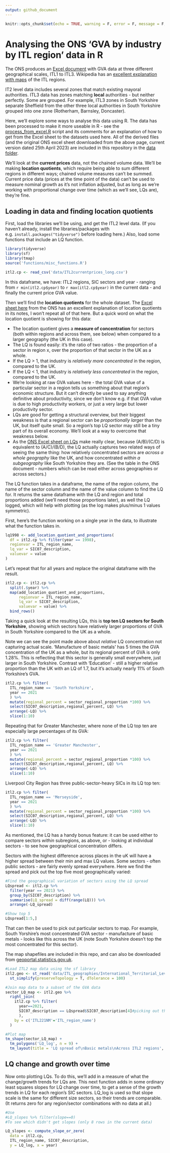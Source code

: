 ```yaml
---
output: github_document
---
```


```r
knitr::opts_chunk$set(echo = TRUE, warning = F, error = F, message = F, comment=NA)
```

# Analysing the ONS 'GVA by industry by ITL region' data in R

The ONS produces an [Excel document](https://www.ons.gov.uk/economy/grossvalueaddedgva/datasets/nominalandrealregionalgrossvalueaddedbalancedbyindustry) with GVA data at three different geographical scales, ITL1 to ITL3. Wikipedia has an [excellent explanation with maps](https://en.wikipedia.org/wiki/International_Territorial_Level) of the ITL regions.

IT2 level data includes several zones that match existing mayoral authorities. ITL3 data has zones matching **local** authorities - but neither perfectly. Some are grouped. For example, ITL3 zones in South Yorkshire separate Sheffield from the other three local authorities in South Yorkshire grouped into one zone (Rotherham, Barnsley, Doncaster).

Here, we'll explore some ways to analyse this data using R. The data has been processed to make it more useable in R - see the [process_from_excel.R](process_from_excel.R) script and its comments for an explanation of how to get from the Excel sheet to the datasets used here. All of the derived files (and the original ONS excel sheet downloaded from the above page, current version dated 25th April 2023) are included in this repository in the [data folder](data). 

We'll look at the **current prices** data, not the chained volume data. We'll be making **location quotients**, which require being able to sum different regions in different ways; chained volume measures can't be summed. Current price data (prices at the time point of the data) can't be used to measure nominal growth as it's not inflation adjusted, but as long as we're working with proportional change over time (which as we'll see, LQs are), they're fine.




## Loading in data and finding location quotients

First, load the libraries we'll be using, and get the ITL2 level data. (If you haven't already, install the libraries/packages with e.g. `install.packages("tidyverse")` before loading here.) Also, load some functions that include an LQ function.

```r
library(tidyverse)
library(sf)
library(tmap)
source('functions/misc_functions.R')

itl2.cp <- read_csv('data/ITL2currentprices_long.csv')

```

In this dataframe, we have: ITL2 regions, SIC sectors and year - ranging from `r min(itl2.cp$year)` to `r max(itl2.cp$year)` in the current data - and finally the current price GVA value.

Then we'll find the **location quotients** for the whole dataset. The [Excel sheet here](https://www.ons.gov.uk/employmentandlabourmarket/peopleinwork/employmentandemployeetypes/datasets/locationquotientdataandindustrialspecialisationforlocalauthorities) from the ONS has an excellent explanation of location quotients in its notes, I won't repeat all of that here. But a quick word on what the location quotient is showing for this data:

* The location quotient gives a **measure of concentration** for sectors (both within regions and across them, see below) when compared to a larger geography (the UK in this case).
* The LQ is found easily: it's the ratio of two ratios - the proportion of a sector in region x, over the proportion of that sector in the UK as a whole.
* If the LQ > 1, that industry is *relatively more concentrated* in the region, compared to the UK.
* If the LQ < 1, that industry is *relatively less concentrated* in the region, compared to the UK.
* We're looking at raw GVA values here - the total GVA value of a particular sector in a region tells us something about that region's economic structure. But it can't directly be used to say anything definitive about productivity, since we don't know e.g. if that GVA value is due to high productivity workers, or just a very large but lower productivity sector.
* LQs are good for getting a structural overview, but their biggest weakness is that a regional sector can be *proportionally larger* than the UK, but itself quite small. So a region's top LQ sector may still be a tiny part of its overall economy. We'll look at a way to overcome that weakness below.
* As the [ONS Excel sheet on LQs](https://www.ons.gov.uk/employmentandlabourmarket/peopleinwork/employmentandemployeetypes/datasets/locationquotientdataandindustrialspecialisationforlocalauthorities) make really clear, because (A/B)/(C/D) is equivalent to (A/C)/(B/D), the LQ actually captures two related ways of seeing the same thing: how relatively concentrated sectors are *across a whole geography* like the UK, and how concentrated *within a subgeography* like South Yorkshire they are. (See the table in the ONS document - numbers which can be read either across geographies or across sectors.)

The LQ function takes in a dataframe, the name of the region column, the name of the sector column and the name of the value column to find the LQ for. It returns the same dataframe with the LQ and region and total proportions added (we'll need those proportions later), as well the LQ logged, which will help with plotting (as the log makes plus/minus 1 values symmetric).

First, here's the function working on a single year in the data, to illustrate what the function takes in.

```r
lq1998 <- add_location_quotient_and_proportions(
  df = itl2.cp %>% filter(year == 1998),
  regionvar = ITL_region_name,
  lq_var = SIC07_description,
  valuevar = value
)

```

Let's repeat that for all years and replace the original dataframe with the result.

```r
itl2.cp <- itl2.cp %>% 
  split(.$year) %>% 
  map(add_location_quotient_and_proportions, 
      regionvar = ITL_region_name,
      lq_var = SIC07_description,
      valuevar = value) %>% 
  bind_rows()

```

Taking a quick look at the resulting LQs, this is **top ten LQ sectors for South Yorkshire**, showing which sectors have relatively larger proportions of GVA in South Yorkshire compared to the UK as a whole.

Note we can see the point made above about *relative* LQ concentration not capturing actual scale. 'Manufacture of basic metals' has 5 times the GVA concentration of the UK as a whole, but its regional percent of GVA is only 1.28%. This is reflecting that this sector is generally small everywhere, just larger in South Yorkshire. Contrast with 'Education' - still a higher relative proportion than the UK with an LQ of 1.7, but it's actually nearly 11% of South Yorkshire's GVA.



```r
itl2.cp %>% filter(
  ITL_region_name == 'South Yorkshire',
  year == 2021
  ) %>% 
  mutate(regional_percent = sector_regional_proportion *100) %>% 
  select(SIC07_description,regional_percent, LQ) %>% 
  arrange(-LQ) %>% 
  slice(1:10)

```

Repeating that for Greater Manchester, where none of the LQ top ten are especially large percentages of its GVA:

```r
itl2.cp %>% filter(
  ITL_region_name == 'Greater Manchester',
  year == 2021
  ) %>% 
  mutate(regional_percent = sector_regional_proportion *100) %>% 
  select(SIC07_description,regional_percent, LQ) %>% 
  arrange(-LQ) %>% 
  slice(1:10)

```


Liverpool City Region has three public-sector-heavy SICs in its LQ top ten:

```r
itl2.cp %>% filter(
  ITL_region_name == 'Merseyside',
  year == 2021
  ) %>% 
  mutate(regional_percent = sector_regional_proportion *100) %>% 
  select(SIC07_description,regional_percent, LQ) %>% 
  arrange(-LQ) %>% 
  slice(1:10)

```


As mentioned, the LQ has a handy bonus feature: it can be used either to compare sectors *within* subregions, as above, or - looking at individual sectors - to see how geographical concentration differs.

Sectors with the highest difference across places in the uK will have a higher spread between their min and max LQ values. Some sectors - often public sectors - are fairly evenly spread everywhere. Here we find the spread and pick out the top five most geographically varied:

```r
#Find the geographical variation of sectors using the LQ spread
LQspread <- itl2.cp %>% 
  filter(year == 2021) %>% 
  group_by(SIC07_description) %>% 
  summarise(LQ_spread = diff(range(LQ))) %>% 
  arrange(-LQ_spread)

#Show top 5
LQspread[1:5,]
```

That can then be used to pick out particular sectors to map. For example, South Yorshire's most concentrated GVA sector - manufacture of basic metals - looks like this across the UK (note South Yorkshire doesn't top the most concentrated for this sector).

The map shapefiles are included in this repo, and can also be downloaded from [geoportal.statistics.gov.uk](https://geoportal.statistics.gov.uk/).

```r
#Load ITL2 map data using the sf library
itl2.geo <- st_read('data/ITL_geographies/International_Territorial_Level_2_January_2021_UK_BFE_V2_2022_-4735199360818908762/ITL2_JAN_2021_UK_BFE_V2.shp') %>% 
  st_simplify(preserveTopology = T, dTolerance = 100)

#Join map data to a subset of the GVA data
sector_LQ_map <- itl2.geo %>% 
  right_join(
    itl2.cp %>% filter(
      year==2021,
      SIC07_description == LQspread$SIC07_description[4]#picking out the fourth highest geographical spread sector
      ),
    by = c('ITL221NM'='ITL_region_name')
  )

#Plot map
tm_shape(sector_LQ_map) +
  tm_polygons('LQ_log', n = 9) +
  tm_layout(title = 'LQ spread of\nBasic metals\nAcross ITL2 regions', legend.outside = T)

```



## LQ change and growth over time 

Now onto plotting LQs. To do this, we'll add in a measure of what the change/growth trends for LQs are. This next function adds in some ordinary least squares slopes for LQ change over time, to get a sense of the growth trends in LQ for each region's SIC sectors. LQ_log is used so that slope scale is the same for different size sectors, so their trends are comparable. (It returns zero for any region/sector combinations with no data at all.)


```r
#Use
#LQ_slopes %>% filter(slope==0)
#To see which didn't get slopes (only 8 rows in the current data)

LQ_slopes <- compute_slope_or_zero(
  data = itl2.cp, 
  ITL_region_name, SIC07_description, 
  y = LQ_log, x = year)

```




























